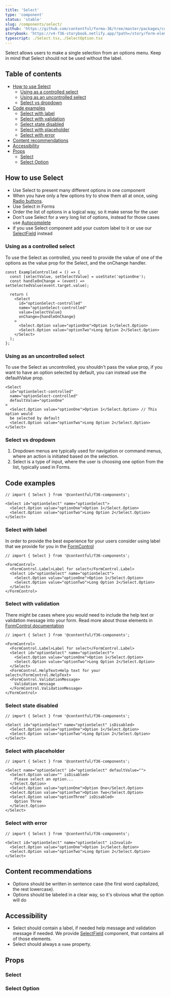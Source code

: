 ```yaml
---
title: 'Select'
type: 'component'
status: 'stable'
slug: /components/select/
github: 'https://github.com/contentful/forma-36/tree/master/packages/components/form/src/select'
storybook: 'https://v4-f36-storybook.netlify.app/?path=/story/form-elements-select--overview'
typescript: ./Select.tsx,./SelectOption.tsx
---
```


Select allows users to make a single selection from an options menu.
Keep in mind that Select should not be used without the label.

## Table of contents

- [How to use Select](#how-to-use-select)
  - [Using as a controlled select](#using-as-a-controlled-select)
  - [Using as an uncontrolled select](#using-as-an-uncontrolled-select)
  - [Select vs dropdown](#select-vs-dropdown)
- [Code examples](#code-examples)
  - [Select with label](#select-with-label)
  - [Select with validation](#select-with-validation)
  - [Select state disabled](#select-state-disabled)
  - [Select with placeholder](#select-with-placeholder)
  - [Select with error](#select-with-error)
- [Content recommendations](#content-recommendations)
- [Accessibility](#accessibility)
- [Props](#props)
  - [Select](#select)
  - [Select Option](#select-option)

## How to use Select

- Use Select to present many different options in one component
- When you have only a few options try to show them all at once, using [Radio buttons](https://f36.contentful.com/components/radio-button/).
- Use Select in Forms
- Order the list of options in a logical way, so it make sense for the user
- Don't use Select for a very long list of options, instead for those cases use [Autocomplete](https://f36.contentful.com/components/autocomplete/)
- if you use Select component add your custom label to it or use our [SelectField](https://f36.contentful.com/components/select-field/) instead

### Using as a controlled select

To use the Select as controlled, you need to provide the value of one of the options as the value prop for the Select, and the onChange handler.

```tsx static=true
const ExampleControlled = () => {
  const [selectValue, setSelectValue] = useState('optionOne');
  const handleOnChange = (event) => setSelectedValue(event.target.value);

  return (
    <Select
      id="optionSelect-controlled"
      name="optionSelect-controlled"
      value={selectValue}
      onChange={handleOnChange}
    >
      <Select.Option value="optionOne">Option 1</Select.Option>
      <Select.Option value="optionTwo">Long Option 2</Select.Option>
    </Select>
  );
};
```

### Using as an uncontrolled select

To use the Select as uncontrolled, you shouldn't pass the value prop, if you want to have an option selected by default, you can instead use the defaultValue prop.

```tsx static=true
<Select
  id="optionSelect-controlled"
  name="optionSelect-controlled"
  defaultValue="optionOne"
>
  <Select.Option value="optionOne">Option 1</Select.Option> // This option would
  be selected by default
  <Select.Option value="optionTwo">Long Option 2</Select.Option>
</Select>
```

### Select vs dropdown

1. Dropdown menus are typically used for navigation or command menus, where an action is initiated based on the selection.
2. Select is a type of input, where the user is choosing one option from the list, typically used in Forms.

## Code examples

```tsx
// import { Select } from '@contentful/f36-components';

<Select id="optionSelect" name="optionSelect">
  <Select.Option value="optionOne">Option 1</Select.Option>
  <Select.Option value="optionTwo">Long Option 2</Select.Option>
</Select>
```

### Select with label

In order to provide the best experience for your users consider using label that we provide for you in the [FormControl](/components/form-control/)

```tsx
// import { Select } from '@contentful/f36-components';

<FormControl>
  <FormControl.Label>Label for select</FormControl.Label>
  <Select id="optionSelect" name="optionSelect">
    <Select.Option value="optionOne">Option 1</Select.Option>
    <Select.Option value="optionTwo">Long Option 2</Select.Option>
  </Select>
</FormControl>
```

### Select with validation

There might be cases where you would need to include the help text or validation message into your form. Read more about those elements in [FormControl documentation](/components/form-control/)

```tsx
// import { Select } from '@contentful/f36-components';

<FormControl>
  <FormControl.Label>Label for select</FormControl.Label>
  <Select id="optionSelect" name="optionSelect">
    <Select.Option value="optionOne">Option 1</Select.Option>
    <Select.Option value="optionTwo">Long Option 2</Select.Option>
  </Select>
  <FormControl.HelpText>Help text for your select</FormControl.HelpText>
  <FormControl.ValidationMessage>
    Validation message
  </FormControl.ValidationMessage>
</FormControl>
```

### Select state disabled

```tsx
// import { Select } from '@contentful/f36-components';

<Select id="optionSelect" name="optionSelect" isDisabled>
  <Select.Option value="optionOne">Option 1</Select.Option>
  <Select.Option value="optionTwo">Long Option 2</Select.Option>
</Select>
```

### Select with placeholder

```tsx
// import { Select } from '@contentful/f36-components';

<Select name="optionSelect" id="optionSelect" defaultValue="">
  <Select.Option value="" isDisabled>
    Please select an option...
  </Select.Option>
  <Select.Option value="optionOne">Option One</Select.Option>
  <Select.Option value="optionTwo">Option Two</Select.Option>
  <Select.Option value="optionThree" isDisabled>
    Option Three
  </Select.Option>
</Select>
```

### Select with error

```tsx
// import { Select } from '@contentful/f36-components';

<Select id="optionSelect" name="optionSelect" isInvalid>
  <Select.Option value="optionOne">Option 1</Select.Option>
  <Select.Option value="optionTwo">Long Option 2</Select.Option>
</Select>
```

## Content recommendations

- Options should be written in sentence case (the first word capitalized, the rest lowercase).
- Options should be labeled in a clear way, so it's obvious what the option will do

## Accessibility

- Select should contain a label, if needed help message and validation message if needed. We provide [SelectField](https://f36.contentful.com/components/select-field/) component, that contains all of those elements.
- Select should always a `name` property.

## Props


### Select

<Props of="Select" />

### Select Option

<Props of="Option" />

